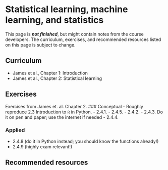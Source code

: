 # Statistical learning, machine learning, and statistics

::: callout-important
This page is ***not finished***, but might contain notes from the course developers. The curriculum, exercises, and recommended resources listed on this page is subject to change.
:::

## Curriculum

* James et al., Chapter 1: Introduction
* James et al., Chapter 2: Statistical learning

## Exercises
Exercises from James et. al. Chapter 2.
### Conceptual
- Roughly reproduce 2.3 Introduction to `R` in Python.
- 2.4.1.
- 2.4.5.
- 2.4.2.
- 2.4.3. Do it on pen and paper; use the internet if needed
- 2.4.4.

### Applied
- 2.4.8 (do it in Python instead; you should know the functions already!)
- 2.4.9 (highly exam relevant!)

## Recommended resources
